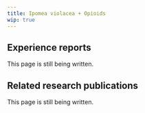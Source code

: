 ---
title: Ipomea violacea + Opioids
wip: true
---

## Experience reports

This page is still being written.

## Related research publications

This page is still being written.

